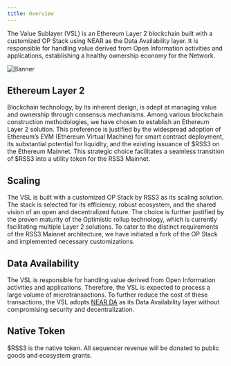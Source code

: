 ```yaml
---
title: Overview
---
```


The Value Sublayer (VSL) is an Ethereum Layer 2 blockchain built with a customized OP Stack using NEAR as the Data Availability layer. It is responsible for handling value derived from Open Information activities and applications, establishing a healthy ownership economy for the Network.

![Banner](./assets/vsl-banner.png)

## Ethereum Layer 2

Blockchain technology, by its inherent design, is adept at managing value and ownership through consensus mechanisms. Among various blockchain construction methodologies, we have chosen to establish an Ethereum Layer 2 solution. This preference is justified by the widespread adoption of Ethereum’s EVM (Ethereum Virtual Machine) for smart contract deployment, its substantial potential for liquidity, and the existing issuance of $RSS3 on the Ethereum Mainnet. This strategic choice facilitates a seamless transition of $RSS3 into a utility token for the RSS3 Mainnet.

## Scaling

The VSL is built with a customized OP Stack by RSS3 as its scaling solution. The stack is selected for its efficiency, robust ecosystem, and the shared vision of an open and decentralized future. The choice is further justified by the proven maturity of the Optimistic rollup technology, which is currently facilitating multiple Layer 2 solutions. To cater to the distinct requirements of the RSS3 Mainnet architecture, we have initiated a fork of the OP Stack and implemented necessary customizations.

## Data Availability

The VSL is responsible for handling value derived from Open Information activities and applications. Therefore, the VSL is expected to process a large volume of microtransactions. To further reduce the cost of these transactions, the VSL adopts [NEAR DA](https://near.org/data-availability) as its Data Availability layer without compromising security and decentralization.

## Native Token

$RSS3 is the native token. All sequencer revenue will be donated to public goods and ecosystem grants.
